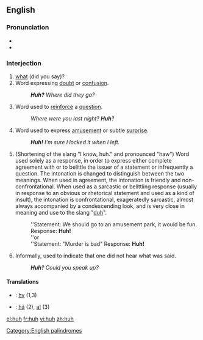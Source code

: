==English==

===Pronunciation===
*{{IPA|/hʌ̃/}}
*{{audio|en-us-huh.ogg|Audio (US)}}

===Interjection===
{{en-intj}}

# [[what]] (did you say)?
# Word expressing [[doubt]] or [[confusion]].
#:'''''Huh?''' Where did they go?''
# Word used to [[reinforce]] a [[question]].
#:''Where were you last night?  '''Huh'''?''
# Word used to express [[amusement]] or subtle [[surprise]].
#: '''''Huh!'''  I'm sure I locked it when I left.''
# <!--is this regional?--> (Shortening of the slang "I know, huh." and pronounced "haw") Word used solely as a response, in order to express either complete agreement with or to belittle the issuer of a statement or infrequently a question. The intonation is changed to distinguish between the two meanings. When used in agreement, the intonation is friendly and non-confrontational. When used as a sarcastic or belittling response (usually in response to an obvious or rhetorical statement and used as a kind of insult), the intonation is confrontational, exageratedly sarcastic, almost always accompanied by a condescending look, and is very close in meaning and use to the slang "[[duh]]".
#:''Statement: We should go to an amusement park, it would be fun. Response: '''Huh!'''
#:''or
#:''Statement: "Murder is bad" Response: '''Huh!'''
# Informally, used to indicate that one did not hear what was said.
#:'''''Huh'''?  Could you speak up?''

====Translations====
{{checktrans}}
*{{ttbc|Cherokee}}: [[hv]] (1,3)
*{{ttbc|Vietnamese}}: [[hả]] (2), [[a|a!]] (3)

[[Category:English palindromes]]

[[el:huh]]
[[fr:huh]]
[[vi:huh]]
[[zh:huh]]